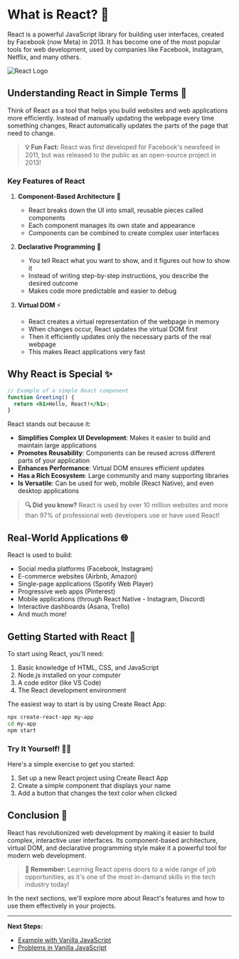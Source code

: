 # What is React? 🚀

React is a powerful JavaScript library for building user interfaces, created by Facebook (now Meta) in 2013. It has become one of the most popular tools for web development, used by companies like Facebook, Instagram, Netflix, and many others.

![React Logo](https://upload.wikimedia.org/wikipedia/commons/thumb/a/a7/React-icon.svg/1200px-React-icon.svg.png)

## Understanding React in Simple Terms 🧩

Think of React as a tool that helps you build websites and web applications more efficiently. Instead of manually updating the webpage every time something changes, React automatically updates the parts of the page that need to change.

> **💡 Fun Fact:** React was first developed for Facebook's newsfeed in 2011, but was released to the public as an open-source project in 2013!

### Key Features of React

1. **Component-Based Architecture** 🧱

   - React breaks down the UI into small, reusable pieces called components
   - Each component manages its own state and appearance
   - Components can be combined to create complex user interfaces

2. **Declarative Programming** 📝

   - You tell React what you want to show, and it figures out how to show it
   - Instead of writing step-by-step instructions, you describe the desired outcome
   - Makes code more predictable and easier to debug

3. **Virtual DOM** ⚡

   - React creates a virtual representation of the webpage in memory
   - When changes occur, React updates the virtual DOM first
   - Then it efficiently updates only the necessary parts of the real webpage
   - This makes React applications very fast

## Why React is Special ✨

```jsx
// Example of a simple React component
function Greeting() {
  return <h1>Hello, React!</h1>;
}
```

React stands out because it:

- **Simplifies Complex UI Development**: Makes it easier to build and maintain large applications
- **Promotes Reusability**: Components can be reused across different parts of your application
- **Enhances Performance**: Virtual DOM ensures efficient updates
- **Has a Rich Ecosystem**: Large community and many supporting libraries
- **Is Versatile**: Can be used for web, mobile (React Native), and even desktop applications

> **🔍 Did you know?** React is used by over 10 million websites and more than 97% of professional web developers use or have used React!

## Real-World Applications 🌐

React is used to build:

- Social media platforms (Facebook, Instagram)
- E-commerce websites (Airbnb, Amazon)
- Single-page applications (Spotify Web Player)
- Progressive web apps (Pinterest)
- Mobile applications (through React Native - Instagram, Discord)
- Interactive dashboards (Asana, Trello)
- And much more!

## Getting Started with React 🏁

To start using React, you'll need:

1. Basic knowledge of HTML, CSS, and JavaScript
2. Node.js installed on your computer
3. A code editor (like VS Code)
4. The React development environment

The easiest way to start is by using Create React App:

```bash
npx create-react-app my-app
cd my-app
npm start
```

### Try It Yourself! 👨‍💻

Here's a simple exercise to get you started:

1. Set up a new React project using Create React App
2. Create a simple component that displays your name
3. Add a button that changes the text color when clicked

## Conclusion 🎯

React has revolutionized web development by making it easier to build complex, interactive user interfaces. Its component-based architecture, virtual DOM, and declarative programming style make it a powerful tool for modern web development.

> **🌟 Remember:** Learning React opens doors to a wide range of job opportunities, as it's one of the most in-demand skills in the tech industry today!

In the next sections, we'll explore more about React's features and how to use them effectively in your projects.

---

**Next Steps:**

- [Example with Vanilla JavaScript](/javascript-guidebook-en/React-js/LWS-Module-1/example-with-vanilla-js)
- [Problems in Vanilla JavaScript](/javascript-guidebook-en/React-js/LWS-Module-1/problem-in-vanilla-js)
